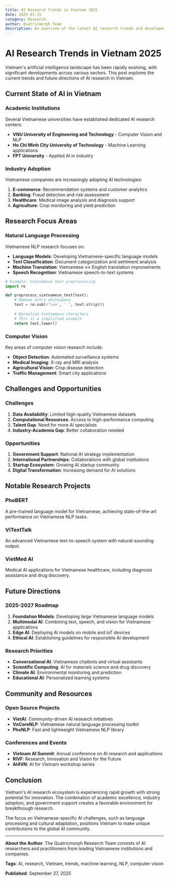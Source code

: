 ```yaml
---
title: AI Research Trends in Vietnam 2025
date: 2025-01-15
category: Research
author: Quatricmorph Team
description: An overview of the latest AI research trends and developments in Vietnam's tech scene
---
```


# AI Research Trends in Vietnam 2025

Vietnam's artificial intelligence landscape has been rapidly evolving, with significant developments across various sectors. This post explores the current trends and future directions of AI research in Vietnam.

## Current State of AI in Vietnam

### Academic Institutions

Several Vietnamese universities have established dedicated AI research centers:

- **VNU University of Engineering and Technology** - Computer Vision and NLP
- **Ho Chi Minh City University of Technology** - Machine Learning applications
- **FPT University** - Applied AI in industry

### Industry Adoption

Vietnamese companies are increasingly adopting AI technologies:

1. **E-commerce**: Recommendation systems and customer analytics
2. **Banking**: Fraud detection and risk assessment  
3. **Healthcare**: Medical image analysis and diagnosis support
4. **Agriculture**: Crop monitoring and yield prediction

## Research Focus Areas

### Natural Language Processing

Vietnamese NLP research focuses on:

- **Language Models**: Developing Vietnamese-specific language models
- **Text Classification**: Document categorization and sentiment analysis
- **Machine Translation**: Vietnamese ↔ English translation improvements
- **Speech Recognition**: Vietnamese speech-to-text systems

```python
# Example: Vietnamese text preprocessing
import re

def preprocess_vietnamese_text(text):
    # Remove extra whitespace
    text = re.sub(r'\s+', ' ', text.strip())
    
    # Normalize Vietnamese characters
    # This is a simplified example
    return text.lower()
```

### Computer Vision

Key areas of computer vision research include:

- **Object Detection**: Automated surveillance systems
- **Medical Imaging**: X-ray and MRI analysis
- **Agricultural Vision**: Crop disease detection
- **Traffic Management**: Smart city applications

## Challenges and Opportunities

### Challenges

1. **Data Availability**: Limited high-quality Vietnamese datasets
2. **Computational Resources**: Access to high-performance computing
3. **Talent Gap**: Need for more AI specialists
4. **Industry-Academia Gap**: Better collaboration needed

### Opportunities

1. **Government Support**: National AI strategy implementation
2. **International Partnerships**: Collaborations with global institutions
3. **Startup Ecosystem**: Growing AI startup community
4. **Digital Transformation**: Increasing demand for AI solutions

## Notable Research Projects

### PhoBERT
A pre-trained language model for Vietnamese, achieving state-of-the-art performance on Vietnamese NLP tasks.

### ViTextTalk
An advanced Vietnamese text-to-speech system with natural-sounding output.

### VietMed AI
Medical AI applications for Vietnamese healthcare, including diagnosis assistance and drug discovery.

## Future Directions

### 2025-2027 Roadmap

1. **Foundation Models**: Developing large Vietnamese language models
2. **Multimodal AI**: Combining text, speech, and vision for Vietnamese applications
3. **Edge AI**: Deploying AI models on mobile and IoT devices
4. **Ethical AI**: Establishing guidelines for responsible AI development

### Research Priorities

- **Conversational AI**: Vietnamese chatbots and virtual assistants
- **Scientific Computing**: AI for materials science and drug discovery
- **Climate AI**: Environmental monitoring and prediction
- **Educational AI**: Personalized learning systems

## Community and Resources

### Open Source Projects

- **VietAI**: Community-driven AI research initiatives
- **VnCoreNLP**: Vietnamese natural language processing toolkit
- **PhoNLP**: Fast and lightweight Vietnamese NLP library

### Conferences and Events

- **Vietnam AI Summit**: Annual conference on AI research and applications
- **RIVF**: Research, Innovation and Vision for the Future
- **AI4VN**: AI for Vietnam workshop series

## Conclusion

Vietnam's AI research ecosystem is experiencing rapid growth with strong potential for innovation. The combination of academic excellence, industry adoption, and government support creates a favorable environment for breakthrough research.

The focus on Vietnamese-specific AI challenges, such as language processing and cultural adaptation, positions Vietnam to make unique contributions to the global AI community.

---

**About the Author**: The Quatricmorph Research Team consists of AI researchers and practitioners from leading Vietnamese institutions and companies.

**Tags**: AI, research, Vietnam, trends, machine learning, NLP, computer vision

**Published**: September 27, 2025